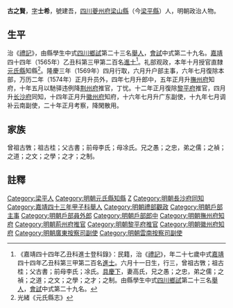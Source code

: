{{明清人物信息框
| 姓名 = 古之賢
| 原名 =
| 圖片名稱= 
| 圖片大小 =
| 圖片說明 = 
| 最高職務 =云南按察司副使
| 國家 = 大明 
| 爵位 =
| 籍貫 = [[四川|四川]][[夔州府|夔州府]][[梁山縣_(四川省)|梁山縣]]
| 族裔 = 
| 字號 = 字士希
| 諡號 =
| 出生日期 = 戊戌六月十一日
| 出生地點 =
| 逝世日期 = 卒年不詳 
| 逝世地點 =
| 墓葬 =
| 配偶 = 配高氏，累封安人
| 親屬 = （子）德淳、德懋、德昌、德大
| 出身 =
* 嘉靖四十三年甲子科舉人
* 嘉靖四十四年乙丑科同進士出身
| 經歷 =
| 著作 =  
}}
'''古之賢'''{{BD|1538年||？年||}}，[[表字|字]]'''士希'''，號建吾，[[四川|四川]][[夔州府|夔州府]][[梁山縣_(四川省)|梁山縣]]（今[[梁平縣|梁平縣]]）人，明朝政治人物。

==生平==
治《[[禮記|禮記]]》，由縣學生中式[[四川|四川]][[鄉試|鄉試]]第二十三名[[舉人|舉人]]，[[會試|會試]]中式第二十九名。[[嘉靖|嘉靖]]四十四年（1565年）乙丑科第三甲第二百名[[進士|進士]]<ref>《嘉靖四十四年乙丑科進士登科錄》：民籍，治《[[禮記|禮記]]》，年二十七歲中式[[嘉靖|嘉靖]]四十四年乙丑科第三甲第二百名[[進士|進士]]。六月十一日生，行三，曾祖古斆；祖古桂；父古書；前母李氏；凃氏。[[具慶下|具慶下]]，妻高氏，兄之愚；之忠，弟之儒；之禎；之道；之文；之學；之才；之制。由縣學生中式[[四川|四川]][[鄉試|鄉試]]第二十三名[[舉人|舉人]]，[[會試|會試]]中式第二十九名。</ref>。礼部观政，本年十月授官直隸[[元氏縣|元氏縣]]知縣<ref>光緒《元氏縣志》</ref>。隆慶三年（1569年）四月行取，六月升户部主事，六年七月復除本部，万历二年（1574年）正月升员外，四年七月升郎中，五年正月升[[撫州府|撫州府]]知府，十年五月以馳驿违例降[[荆州府|荆州府]]推官，丁忧。十二年正月復除[[黎平府|黎平府]]推官，四月升[[长沙府|长沙府]]同知，十四年正月升[[徽州府|徽州府]]知府，十六年七月升广东副使，十九年七月调补云南副使，二十年正月考察，降閑散用。

==家族==
曾祖古斆；祖古桂；父古書；前母李氏；母凃氏。兄之愚；之忠，弟之儒；之禎；之道；之文；之學；之才；之制。

==註釋==
{{reflist}}

{{嘉靖四十四年乙丑科殿试金榜}}

{{DEFAULTSORT:Gu古}}
[[Category:梁平人|Category:梁平人]]
[[Category:明朝元氏縣知縣|Category:明朝元氏縣知縣]]
[[Category:古姓|Z]]
[[Category:明朝長沙府同知|Category:明朝長沙府同知]]
[[Category:嘉靖四十三年甲子科舉人|Category:嘉靖四十三年甲子科舉人]]
[[Category:明朝禮部觀政|Category:明朝禮部觀政]]
[[Category:明朝戶部主事|Category:明朝戶部主事]]
[[Category:明朝戶部員外郎|Category:明朝戶部員外郎]]
[[Category:明朝戶部郎中|Category:明朝戶部郎中]]
[[Category:明朝撫州府知府|Category:明朝撫州府知府]]
[[Category:明朝荊州府推官|Category:明朝荊州府推官]]
[[Category:明朝黎平府推官|Category:明朝黎平府推官]]
[[Category:明朝徽州府知府|Category:明朝徽州府知府]]
[[Category:明朝廣東按察司副使|Category:明朝廣東按察司副使]]
[[Category:明朝雲南按察司副使|Category:明朝雲南按察司副使]]


{{明朝人物小作品}}